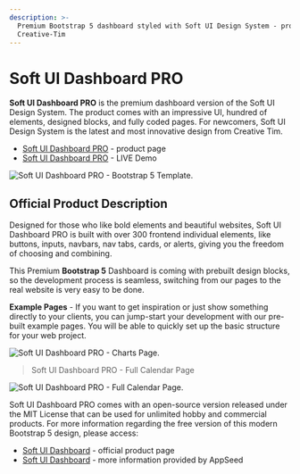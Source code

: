 ```yaml
---
description: >-
  Premium Bootstrap 5 dashboard styled with Soft UI Design System - provided by
  Creative-Tim
---
```


# Soft UI Dashboard PRO

**Soft UI Dashboard PRO** is the premium dashboard version of the Soft UI Design System. The product comes with an impressive UI, hundred of elements, designed blocks, and fully coded pages. For newcomers, Soft UI Design System is the latest and most innovative design from Creative Tim.

- [Soft UI Dashboard PRO](https://bit.ly/2RtSXVa) - product page
- [Soft UI Dashboard PRO](https://bit.ly/3vVUVwl) - LIVE Demo

![Soft UI Dashboard PRO - Bootstrap 5 Template.](../../../static/assets/soft-ui-dashboard-pro-cover.jpg)

## Official Product Description

Designed for those who like bold elements and beautiful websites, Soft UI Dashboard PRO is built with over 300 frontend individual elements, like buttons, inputs, navbars, nav tabs, cards, or alerts, giving you the freedom of choosing and combining.

This Premium **Bootstrap 5** Dashboard is coming with prebuilt design blocks, so the development process is seamless, switching from our pages to the real website is very easy to be done.

**Example Pages** - If you want to get inspiration or just show something directly to your clients, you can jump-start your development with our pre-built example pages. You will be able to quickly set up the basic structure for your web project.

![Soft UI Dashboard PRO - Charts Page.](../../../static/assets/soft-ui-dashboard-pro-charts.jpg)

> Soft UI Dashboard PRO - Full Calendar Page

![Soft UI Dashboard PRO - Full Calendar Page.](../../../static/assets/soft-ui-dashboard-pro-calendar.jpg)

Soft UI Dashboard PRO comes with an open-source version released under the MIT License that can be used for unlimited hobby and commercial products. For more information regarding the free version of this modern Bootstrap 5 design, please access:

- [Soft UI Dashboard](https://bit.ly/2Q1uIfK) - official product page
- [Soft UI Dashboard](soft-ui-dashboard.md) - more information provided by AppSeed
